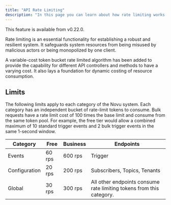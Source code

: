```yaml
---
title: "API Rate Limiting"
description: "In this page you can learn about how rate limiting works with Novu's API"
---
```


<Note>This feature is available from v0.22.0.</Note>

Rate limiting is an essential functionality for establishing a robust and resilient system. It safeguards system resources from being misused by malicious actors or being monopolized by one client.

A variable-cost token bucket rate limited algorithm has been added to provide the capability for different API controllers and methods to have a varying cost. It also lays a foundation for dynamic costing of resource consumption.

## Limits

The following limits apply to each category of the Novu system. Each category has an independent bucket of rate-limit tokens to consume.
Bulk requests have a rate limit cost of 100 times the base limit and consume from the same token pool. For example, the free tier would allow a combined maximum of 10 standard trigger events and 2 bulk trigger events in the same 1-second window.

| Category      | Free   | Business | Endpoints                                                            |
| ------------- | ------ | -------- | -------------------------------------------------------------------- |
| Events        | 60 rps | 600 rps  | Trigger                                                              |
| Configuration | 20 rps | 200 rps  | Subscribers, Topics, Tenants                                         |
| Global        | 30 rps | 300 rps  | All other endpoints consume rate limiting tokens from this category. |
